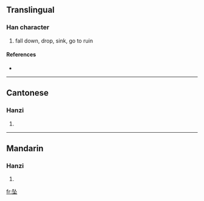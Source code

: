 {{also|墜}}
==Translingual==

===Han character===
{{Han char|rn=32|rad=土|as=04|sn=7|four=|canj=弓人土 (NOG), X弓人土 (XNOG)}}

# fall down, drop, sink, go to ruin

====References====
* {{Han ref|kx=0227.271|hdz=10429.040|uh=5760|ud=22368}}

----

==Cantonese==

===Hanzi===
{{yue-hanzi|jyut=|y=jui6|tra=墜}}

# {{defn|Cantonese}}

----

==Mandarin==

===Hanzi===
{{cmn-hanzi|tra=墜|pin=[[zhuì]] ([[zhui4]])|wg=chui<sup>4</sup>}}

# {{defn|Mandarin}}

[[fr:坠]]